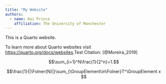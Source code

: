 ```yaml
---
title: "My Website"
authors:
  - name: Kai Prince
    affiliation: The University of Manchester
---
```


This is a Quarto website.

To learn more about Quarto websites visit <https://quarto.org/docs/websites>.Test Citation: [@Moreira_2019]

$$\sum_{i=1}^N\frac{1}{2^n}=1.$$

$$\frac{1}{|\Folner{N}|}\sum_{\GroupElement\in\Folner}T^\GroupElement x $$